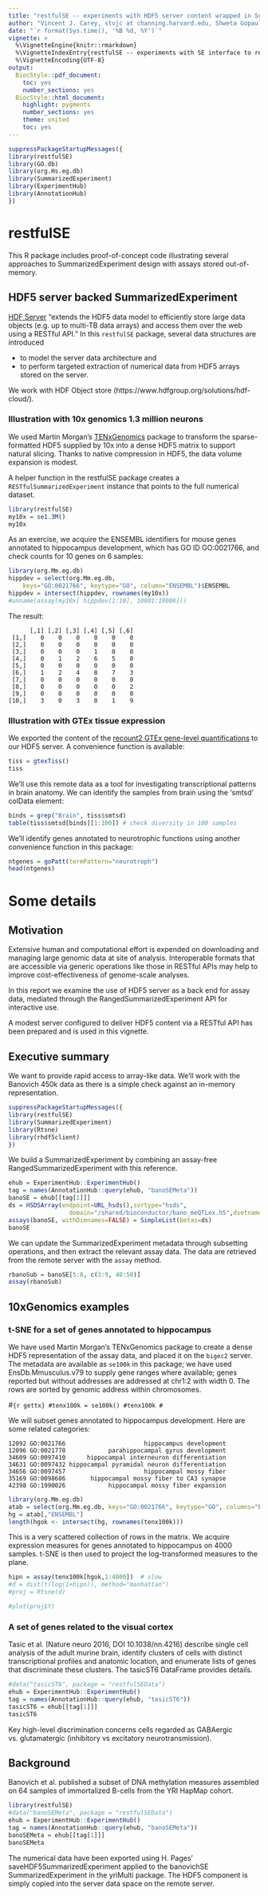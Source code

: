 ```yaml
---
title: "restfulSE -- experiments with HDF5 server content wrapped in SummarizedExperiment"
author: "Vincent J. Carey, stvjc at channing.harvard.edu, Shweta Gopaulakrishnan, reshg at channing.harvard.edu, Samuela Pollack, spollack at jimmy.harvard.edu"
date: "`r format(Sys.time(), '%B %d, %Y')`"
vignette: >
  %\VignetteEngine{knitr::rmarkdown}
  %\VignetteIndexEntry{restfulSE -- experiments with SE interface to remote HDF5}
  %\VignetteEncoding{UTF-8}
output:
  BiocStyle::pdf_document:
    toc: yes
    number_sections: yes
  BiocStyle::html_document:
    highlight: pygments
    number_sections: yes
    theme: united
    toc: yes
---
```

```r
suppressPackageStartupMessages({
library(restfulSE)
library(GO.db)
library(org.Hs.eg.db)
library(SummarizedExperiment)
library(ExperimentHub)
library(AnnotationHub)
})
```

# restfulSE

This R package includes proof-of-concept code illustrating several approaches to SummarizedExperiment design with
assays stored out-of-memory.

## HDF5 server backed SummarizedExperiment

[HDF Server](https://support.hdfgroup.org/projects/hdfserver/) "extends the HDF5 data model to efficiently store large data objects (e.g. up to multi-TB data arrays) and access them over the web using a RESTful API."  In this `restfulSE` package,
several data structures are introduced 

- to model the server data architecture and 
- to perform targeted extraction of numerical data from HDF5 arrays stored on the server. 

We work with HDF Object store (https://www.hdfgroup.org/solutions/hdf-cloud/). 

### Illustration with 10x genomics 1.3 million neurons

We used Martin Morgan's [TENxGenomics](https://github.com/mtmorgan/TENxGenomics) package to transform the sparse-formatted HDF5 supplied by 10x into a
dense HDF5 matrix to support natural slicing.  Thanks to native compression
in HDF5, the data volume expansion is modest.

A helper function in the restfulSE package creates a `RESTfulSummarizedExperiment` instance that points to the full numerical dataset.
```r
library(restfulSE)
my10x = se1.3M()
my10x
```

As an exercise, we acquire the ENSEMBL identifiers for mouse genes annotated to
hippocampus development, which has GO ID GO:0021766, and check counts
for 10 genes on 6 samples:
```r
library(org.Mm.eg.db)
hippdev = select(org.Mm.eg.db, 
    keys="GO:0021766", keytype="GO", column="ENSEMBL")$ENSEMBL
hippdev = intersect(hippdev, rownames(my10x))
#unname(assay(my10x[ hippdev[1:10], 10001:10006]))
```
The result:
```
      [,1] [,2] [,3] [,4] [,5] [,6]
 [1,]    0    0    0    0    0    0
 [2,]    0    0    0    0    0    0
 [3,]    0    0    0    1    0    0
 [4,]    0    1    2    6    5    0
 [5,]    0    0    0    0    0    0
 [6,]    1    2    4    8    7    3
 [7,]    0    0    0    0    0    0
 [8,]    0    0    0    0    0    2
 [9,]    0    0    0    0    0    0
[10,]    3    0    3    0    1    9
```

### Illustration with GTEx tissue expression

We exported the content of the [recount2 GTEx
gene-level quantifications](http://duffel.rail.bio/recount/SRP012682/rse_gene.Rdata) to our HDF5 server.  A convenience function is
available:
```r
tiss = gtexTiss()
tiss
```

We'll use this remote data as a tool
for investigating transcriptional patterns in brain anatomy.
We can identify the samples from brain using the 'smtsd'
colData element:

```r
binds = grep("Brain", tiss$smtsd)
table(tiss$smtsd[binds][1:100]) # check diversity in 100 samples
```

We'll identify genes annotated to neurotrophic functions
using another convenience function in this package:
```r
ntgenes = goPatt(termPattern="neurotroph")
head(ntgenes)
```



# Some details

## Motivation

Extensive human and computational effort is expended on
downloading and managing large genomic data at site of analysis.
Interoperable formats that are accessible via generic operations
like those in RESTful APIs may help to improve cost-effectiveness
of genome-scale analyses.

In this report we examine the use of HDF5 server as a back end
for assay data, mediated through the RangedSummarizedExperiment API
for interactive use.

A modest server configured to deliver HDF5 content via a
RESTful API has been prepared and is used in this vignette.

## Executive summary

We want to provide rapid access to array-like data.  We'll work
with the Banovich 450k data as there is a simple check against
an in-memory representation.

```r
suppressPackageStartupMessages({
library(restfulSE)
library(SummarizedExperiment)
library(Rtsne)
library(rhdf5client)
})
```

We build a SummarizedExperiment by combining an assay-free
RangedSummarizedExperiment with this reference.
```r
ehub = ExperimentHub::ExperimentHub()
tag = names(AnnotationHub::query(ehub, "banoSEMeta"))
banoSE = ehub[[tag[1]]]
ds = HSDSArray(endpoint=URL_hsds(),svrtype="hsds",
                 domain="/shared/bioconductor/bano_meQTLex.h5",dsetname="/assay001")
assays(banoSE, withDimnames=FALSE) = SimpleList(betas=ds)
banoSE
```

We can update the SummarizedExperiment metadata 
through subsetting operations, and then extract the relevant
assay data.  The data are retrieved from the remote server
with the `assay` method.
```r
rbanoSub = banoSE[5:8, c(3:9, 40:50)] 
assay(rbanoSub) 
```

## 10xGenomics examples

### t-SNE for a set of genes annotated to hippocampus

We have used Martin Morgan's TENxGenomics package
to create a dense HDF5 representation of the 
assay data, and placed it on the `bigec2` server.
The metadata are available as `se100k` in this package;
we have used EnsDb.Mmusculus.v79 to supply gene ranges
where available; genes reported but without addresses
are addressed at chr1:2 with width 0.  The rows
are sorted by genomic address within chromosomes.

#```{r gettx}
#tenx100k = se100k()
#tenx100k
#```

We will subset genes annotated to hippocampus development.
Here are some related categories:

```
12092 GO:0021766                      hippocampus development
12096 GO:0021770            parahippocampal gyrus development
34609 GO:0097410      hippocampal interneuron differentiation
34631 GO:0097432 hippocampal pyramidal neuron differentiation
34656 GO:0097457                      hippocampal mossy fiber
35169 GO:0098686       hippocampal mossy fiber to CA3 synapse
42398 GO:1990026            hippocampal mossy fiber expansion
```

```r
library(org.Mm.eg.db)
atab = select(org.Mm.eg.db, keys="GO:0021766", keytype="GO", columns="ENSEMBL")
hg = atab[,"ENSEMBL"]
length(hgok <- intersect(hg, rownames(tenx100k)))
```
This is a very scattered collection of rows in the matrix.  We
acquire expression measures for genes annotated to
hippocampus on 4000 samples.  t-SNE is then used to project
the log-transformed measures to the plane.
```r
hipn = assay(tenx100k[hgok,1:4000])  # slow
#d = dist(t(log(1+hipn)), method="manhattan")
#proj = Rtsne(d)
```
```r
#plot(proj$Y)
```

### A set of genes related to the visual cortex

Tasic et al. (Nature neuro 2016, DOI 10.1038/nn.4216)
describe single cell analysis of the adult murine
brain, identify clusters of cells with distinct
transcriptional profiles and anatomic location,
and enumerate lists of genes that discriminate
these clusters.  The tasicST6 DataFrame provides
details.

```r
#data("tasicST6", package = "restfulSEData")
ehub = ExperimentHub::ExperimentHub()
tag = names(AnnotationHub::query(ehub, "tasicST6"))
tasicST6 = ehub[[tag[1]]]
tasicST6
```

Key high-level discrimination concerns cells regarded as
GABAergic vs. glutamatergic (inhibitory vs excitatory
neurotransmission).

## Background

Banovich et al. published a subset of DNA methylation measures
assembled on 64 samples of immortalized B-cells from the YRI HapMap cohort.

```r
library(restfulSE)
#data("banoSEMeta", package = "restfulSEData")
ehub = ExperimentHub::ExperimentHub()
tag = names(AnnotationHub::query(ehub, "banoSEMeta"))
banoSEMeta = ehub[[tag[1]]]
banoSEMeta
```

The numerical data have been exported using H. Pages' 
saveHDF5SummarizedExperiment applied to the banovichSE
SummarizedExperiment in the yriMulti package.  The HDF5
component is simply copied into the server data space
on the remote server.  




